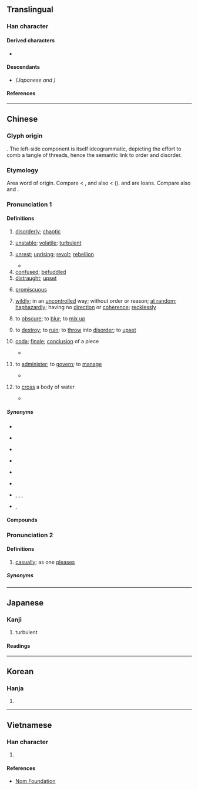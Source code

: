 {{also|乱}}
{{character info}}
{{character info|0xf91b}}
==Translingual==
{{ja-forms|[[乱]]|[[乱]]|亂}}

===Han character===
{{Han char|rn=5|rad=乙|as=12|sn=13|canj=BBU|four=22210|ids=⿰𤔔乚}}

====Derived characters====
* {{l|mul|[[𠏢]], [[薍]], [[𥂽]]}}

====Descendants====
* {{l|mul|[[乱]]}} ''(Japanese {{w|shinjitai}} and {{w|simplified Chinese}})''

====References====
{{Han ref|kx=0084.330|dkj=00214|dj=0173.080|hdz=10057.100|uh=4E82}}

----

==Chinese==
{{zh-forms|s=乱|alt=乨,乿,𠃶,𠃹,𠃿,𢿢,𢿮,𤕅}}

===Glyph origin===
{{Han etym}}
{{Han compound|𤔔|乙|alt2=乚|tr1=*[r]ˁo[n]-s|ls=psc|c1=p|c2=s}}. The left-side component {{zh-m|*𤔔}} is itself ideogrammatic, depicting the effort to comb a tangle of threads, hence the semantic link to order and disorder.

===Etymology===
Area word of {{cog|aav}} origin. Compare {{cog|km|ប្រួល||changing; unstable}} < {{cog|km|រួល||to cook; to grill}}, and also {{cog|km|កំរោល||to go berserk; to become excited}} < {{cog|km|រោល||to burn; to roast}} ({{zh-ref|Schuessler, 2007}}). {{cog|my|}} and {{cog|bo|ཁྲལ་ཁྲུལ||fragments; scattered}} are {{cog|aav}} loans. Compare also {{cog|vi|lộn||to [[turn]] the [[inside]] [[out]], [[upside]] [[down]], to [[reverse]], to [[return]], etc.}} and {{m|vi|trộn||to mix; to blend; to turn upside down}}.

===Pronunciation 1===
{{zh-pron
|m=luàn
|m-s=nuan4
|c=lyun6,lyun6-2
|c-t=lon5
|g=lon5
|h=pfs=lon;gd=lon4
|j=luan3
|mb=lūing
|md=luâng
|mn=ml,jj,tw:loān
|mn-t=luêng6/luang6
|mn-t_note=luêng6 - Chaozhou; luang6 - Shantou
|w=3loe
|x=lonn4/lonn5
|ma=y
|mc=y
|oc=y
|cat=a,n,v
}}

====Definitions====
{{zh-hanzi}}

# [[disorderly]]; [[chaotic]]
#: {{zh-x|添 亂兒{r}|to add trouble}}
#: {{zh-x|你 的 頭髮 很 亂。|Your hair is very messy.}}
#: {{zh-x|亂 到 狗竇 噉|as messy as a dog's nest|C}}
# [[unstable]]; [[volatile]]; [[turbulent]]
#: {{zh-x|天下大亂|the world is in utter chaos}}
# [[unrest]]; [[uprising]]; [[revolt]]; [[rebellion]]
#: {{zh-x|內亂|domestic turmoil}}
#: {{zh-x|安史之亂|{{w|An Lushan Rebellion|An Lushan '''Rebellion'''}}}}
#* {{zh-x|自 云 先世 避 ^秦 時 亂，率 妻子 邑人 來 此 絕境，不 復 出 焉，遂 與 外人 間隔。||ref='''421''', {{w|Tao Yuanming}}, {{w2|zh|桃花源記}} (''[[s:Translation:The Peach Blossom Spring|The Peach Blossom Spring]]'')|CL}}
# [[confused]]; [[befuddled]]
# [[distraught]]; [[upset]]
#: {{zh-x|慌亂|flurried; flustered}}
#: {{zh-x|我 現在 心裡 很 亂。|My mind is in turmoil right now.}}
# [[promiscuous]]
#: {{zh-x|淫亂|to be promiscuous; to be licentious}}
# [[wildly]]; in an [[uncontrolled]] way; without order or reason; [[at random]]; [[haphazardly]]; having no [[direction]] or [[coherence]]; [[recklessly]]
#: {{zh-x|亂說|to say whatever is on one's mind}}
#: {{zh-x|亂舞|to dance in an unorganized, uncoordinated way}}
# to [[obscure]]; to [[blur]]; to [[mix up]]
#: {{zh-x|以假亂真|to pass off fake items as genuine or mix the fake with the genuine}}
# to [[destroy]]; to [[ruin]]; to [[throw]] into [[disorder]]; to [[upset]]
#: {{zh-x|自 亂 陣腳|}}
#: {{zh-x|子曰：「巧言 亂 德，小 不 忍 則 亂 大 謀。」|The Master said, "Specious words confound virtue. Want of forbearance in small matters confounds great plans."|ref=Analects}}
# {{lb|zh|obsolete|literary|music|or|poetry}} [[coda]]; [[finale]]; [[conclusion]] of a piece
#* {{zh-x|子曰：「^師 ^摯 之 始，《^關-雎》之 亂，洋洋 乎 盈 耳 哉！」|The Master said, "When the music master Zhi first entered on his office, the '''finish''' of the ''Guan Ju'' was magnificent — how it filled the ears!"|ref=Analects}}
# {{lb|zh|classical}} to [[administer]]; to [[govern]]; to [[manage]]
#* {{zh-x|眇眇 予末小子，其 能 而 亂 四方 以 敬忌 天威。|I am utterly insignificant and but a child, how should I be able to '''govern''' the four quarters (of the kingdom) with a corresponding reverent awe of the dread majesty of Heaven!|ref=Shangshu}}
# {{lb|zh|rare|and|obsolete}} to [[cross]] a body of water
#* {{zh-x|西-傾 因 ^桓 是 來，浮 于 ^潛，逾 于 ^沔，入 于 ^渭，亂 于 河。|From Xi-qing they came by the course of the Huan; floated along the Qian, and then crossed the country to the Mian; passed to the Wei, and finally '''ferried''' across the He.|ref=Shangshu-L}}

=====Synonyms=====
* {{sense|disorderly}}
{{zh-syn-saurus|紛亂}}
* {{sense|unstable}}
{{zh-syn-saurus|荒亂}}
* {{sense|distraught}} {{zh-l|煩亂}}
* {{sense|wildly}}
{{zh-syn-saurus|恣意}}
* {{sense|to obscure}}
{{zh-syn-saurus|混淆}}
* {{sense|to damage}}
{{zh-syn-saurus|損壞}}
* {{sense|to administer}} {{zh-l|管理}}, {{q|literary, or in compounds}} {{zh-l|理}}, {{zh-l|統治}}, {{zh-l|治理}}
* {{sense|wildly}} {{q|Teochew}} {{zh-l|四散|tr=si<sup>3</sup> suan<sup>2</sup>}}, {{q|Taiwanese Hokkien}} {{zh-l|烏白|o͘-pe̍h}}

====Compounds====
{{zh-der|七國之亂|三藩之亂|不亂|乘亂|乘亂坐大|乾霍亂|亂七八糟|亂三攪四|亂世|亂世佳人|亂世凶年|亂中有序|亂亂騰騰|亂事|亂交|亂作蕭牆|亂來|亂俗|亂俗傷風|亂倫|亂兒|亂兒媽|亂兵|亂刀|亂反射|亂叫|亂哄哄|亂啼|亂嘈嘈|亂嚼舌頭|亂國|亂塚|亂墜天花|亂墳崗|亂天常|亂婚|亂子|亂家子|亂局|亂岔岔|亂廝|亂彈|亂得慌|亂性|亂成一團|亂戰|亂抖|亂撞|亂擾擾|亂攛|亂攛攛|亂放炮|亂旋|亂棒胡敲|亂極則平|亂機|亂民|亂氣流|亂流|亂源|亂烘烘|亂用|亂真|亂石|亂碼|亂視|亂穿靴|亂竄|亂箭|亂箭攢心|亂箭穿心|亂糟糟|亂紀|亂紛紛|亂罵|亂聲|亂臣|亂臣賊子|亂臣逆子|亂花|亂葬埂|亂葬崗|亂葬崗子|亂蓋|亂蓬蓬|亂言|亂言片楮|亂說|亂講|亂跑|亂跳|亂軍|亂逆|亂道|亂邦|亂針繡|亂闖|亂階|亂集團|亂雜|亂離|亂頭|亂頭粗服|亂顫|亂首|亂首垢面|亂騰騰|亂鬆鬆|亂鬧|亂麻|亂點鴛鴦|亂黨|五胡亂華|五色亂目|人多手亂|以暴易亂|作亂|侯景之亂|倒亂|兆亂|內亂|內亂罪|八王之亂|兵亂|兵荒將亂|兵荒馬亂|凌亂|凌亂不堪|出亂子|動亂|動員戡亂|反亂|叛亂|叛亂罪|喪亂|喪亂帖|嘈亂|坐懷不亂|大亂|大亂子|大動亂|天下大亂|天寶之亂|天花亂墜|始亂終棄|安史之亂|家亂|家反宅亂|家翻宅亂|寇亂|幫亂|平亂|庚子拳亂|弭亂|徒亂人意|徼亂|心亂|心亂如麻|心慌意亂|心煩意亂|心煩慮亂|忙亂|怙亂|怪力亂神|悖亂|悶亂|惑亂|惱亂|意亂心慌|慌亂|憒亂|戡亂|戰亂|手忙腳亂|扶危定亂|捻亂|掠亂|搗亂|搞亂|撥亂|撥亂之才|撥亂反正|撥亂反治|撥亂濟危|撥亂濟時|撥亂興治|撥亂誅暴|撩亂|播亂|擾亂|攛哄鳥亂|攪亂|敗常亂俗|敗法亂紀|散亂|方寸亂矣|方寸已亂|昏亂|晴空亂流|暴亂|朝天搗亂|梟亂|欺世亂俗|歡蹦亂跳|歡迸亂跳|止亂|歪談亂講|歪談亂道|歷亂|殽亂|永嘉之亂|汩亂|沒亂|沒亂死|沒亂殺|沒亂煞|沒亂裡|沒撩沒亂|沒留沒亂|治亂|治亂存亡|治亂興亡|波涌雲亂|活蹦亂跳|淆亂|淫亂|混亂|潦亂|潰亂|煩亂|熱亂|燐亂|犯上作亂|狂亂|猖亂|理不忘亂|理亂|百般忙亂|眼花撩亂|眼花瞭亂|眼花繚亂|瞀亂|破亂|破零三亂|碎瓊亂玉|神昏意亂|神經錯亂|神魂撩亂|禁暴誅亂|禁暴靜亂|禍亂|禍亂交興|禍亂滔天|稔亂|稱亂|穢亂|粗服亂頭|精神錯亂|紅紫亂朱|紊亂|紛亂|紛亂無序|繚亂|群魔亂舞|聽讒惑亂|胡亂|胡吹亂滂|胡吹亂謅|胡思亂想|胡思亂量|胡擄忙亂|胡行亂作|胡言亂語|胡說亂語|胡說亂道|腳忙手亂|腳頭亂|臨危不亂|自亂|致亂|花亂雙眼|荒亂|蓬亂|藩鎮之亂|蝦荒蟹亂|裹亂|訌亂|變亂|變亂四起|變亂紛乘|變古亂常|賊子亂臣|賊臣亂子|轍亂旗靡|返正撥亂|迷亂|迷溜沒亂|迷留悶亂|迷留摸亂|迷留沒亂|逆亂|逆道亂常|造亂|違法亂紀|避亂|錯亂|閒言亂語|闇亂|闖亂子|陣腳大亂|雜亂|雜亂無章|離亂|零亂|霍亂|霍亂弧菌|霍亂疫區|靖亂|顛倒錯亂|騷亂|髒亂|鬢亂釵橫|鬧亂子|鬼亂|鴉飛鵲亂|麤服亂頭|黃巢之亂|黃巾之亂|方寸大亂|亂舞|唯恐天下不亂}}

===Pronunciation 2===
{{zh-pron
|mn-t=ruang6/ruêng6
|mn-t_note=ruang6 - Shantou; ruêng6 - Chaozhou
|dial=n
|cat=adv
}}

====Definitions====
{{zh-hanzi}}

# {{lb|zh|Teochew}} [[casually]]; as one [[please]]s

=====Synonyms=====
{{zh-dial|隨便}}

{{zh-cat|Beginning|Emotions}}

----

==Japanese==
{{ja-kanji forms|乱|亂}}

===Kanji===
{{ja-kanji|grade=|rs=乙12|shin=乱}}

# turbulent

====Readings====
{{ja-readings
|goon=らん
|kanon=らん
|kanyoon=ろん
|kun=みだ-れる, みだ-す, みだ-りに
}}

----

==Korean==

===Hanja===
{{ko-hanja|란}}

# {{rfdef|ko|sort=乙12}}

----

==Vietnamese==

===Han character===
{{vi-readings|reading=[[loạn]], [[loàn]]|rs=乙12}}

# {{rfdef|vi|sort=乙12}}

====References====
* [http://nomfoundation.org/common/nom_details.php?codepoint=4e82 Nom Foundation]